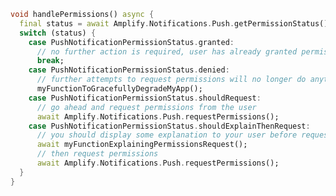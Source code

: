 ```dart
void handlePermissions() async {
  final status = await Amplify.Notifications.Push.getPermissionStatus();
  switch (status) {
    case PushNotificationPermissionStatus.granted:
      // no further action is required, user has already granted permissions
      break;
    case PushNotificationPermissionStatus.denied:
      // further attempts to request permissions will no longer do anything
      myFunctionToGracefullyDegradeMyApp();
    case PushNotificationPermissionStatus.shouldRequest:
      // go ahead and request permissions from the user
      await Amplify.Notifications.Push.requestPermissions();
    case PushNotificationPermissionStatus.shouldExplainThenRequest:
      // you should display some explanation to your user before requesting permissions
      await myFunctionExplainingPermissionsRequest();
      // then request permissions
      await Amplify.Notifications.Push.requestPermissions();
  }
}
```
